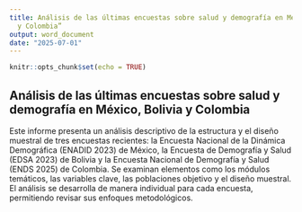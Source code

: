 ```yaml
---
title: Análisis de las últimas encuestas sobre salud y demografía en México, Bolivia
  y Colombia”
output: word_document
date: "2025-07-01"
---
```


```r
knitr::opts_chunk$set(echo = TRUE)
```

## Análisis de las últimas encuestas sobre salud y demografía en México, Bolivia y Colombia

Este informe presenta un análisis descriptivo de la estructura y el diseño muestral de tres encuestas recientes: la Encuesta Nacional de la Dinámica Demográfica (ENADID 2023) de México, la Encuesta de Demografía y Salud (EDSA 2023) de Bolivia y la Encuesta Nacional de Demografía y Salud (ENDS 2025) de Colombia. Se examinan elementos como los módulos temáticos, las variables clave, las poblaciones objetivo y el diseño muestral. El análisis se desarrolla de manera individual para cada encuesta, permitiendo revisar sus enfoques metodológicos.

